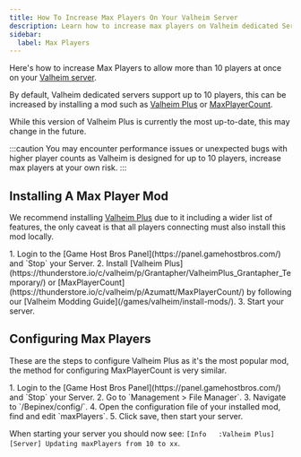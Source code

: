 ```yaml
---
title: How To Increase Max Players On Your Valheim Server
description: Learn how to increase max players on Valheim dedicated Server
sidebar:
  label: Max Players
---
```


Here's how to increase Max Players to allow more than 10 players at once on your [Valheim server](https://www.gamehostbros.com/Valheim-server-hosting/).

By default, Valheim dedicated servers support up to 10 players, this can be increased by installing a mod such as [Valheim Plus](https://thunderstore.io/c/valheim/p/Grantapher/ValheimPlus_Grantapher_Temporary/) or [MaxPlayerCount](https://thunderstore.io/c/valheim/p/Azumatt/MaxPlayerCount/). 

While this version of Valheim Plus is currently the most up-to-date, this may change in the future.

:::caution
You may encounter performance issues or unexpected bugs with higher player counts as Valheim is designed for up to 10 players, increase max players at your own risk.
:::

## Installing A Max Player Mod

We recommend installing [Valheim Plus](https://thunderstore.io/c/valheim/p/Grantapher/ValheimPlus_Grantapher_Temporary/) due to it including a wider list of features, the only caveat is that all players connecting must also install this mod locally.

<Steps>
1. Login to the [Game Host Bros Panel](https://panel.gamehostbros.com/) and `Stop` your Server.
2. Install [Valheim Plus](https://thunderstore.io/c/valheim/p/Grantapher/ValheimPlus_Grantapher_Temporary/) or [MaxPlayerCount](https://thunderstore.io/c/valheim/p/Azumatt/MaxPlayerCount/) by following our [Valheim Modding Guide](/games/valheim/install-mods/).
3. Start your server.
</Steps>

## Configuring Max Players

These are the steps to configure Valheim Plus as it's the most popular mod, the method for configuring MaxPlayerCount is very similar.

<Steps>
1. Login to the [Game Host Bros Panel](https://panel.gamehostbros.com/) and `Stop` your Server.
2. Go to `Management > File Manager`.
3. Navigate to `/Bepinex/config/`.
4. Open the configuration file of your installed mod, find and edit `maxPlayers`.
5. Click save, then start your server.
</Steps>

When starting your server you should now see: `[Info   :Valheim Plus] [Server] Updating maxPlayers from 10 to xx`.


